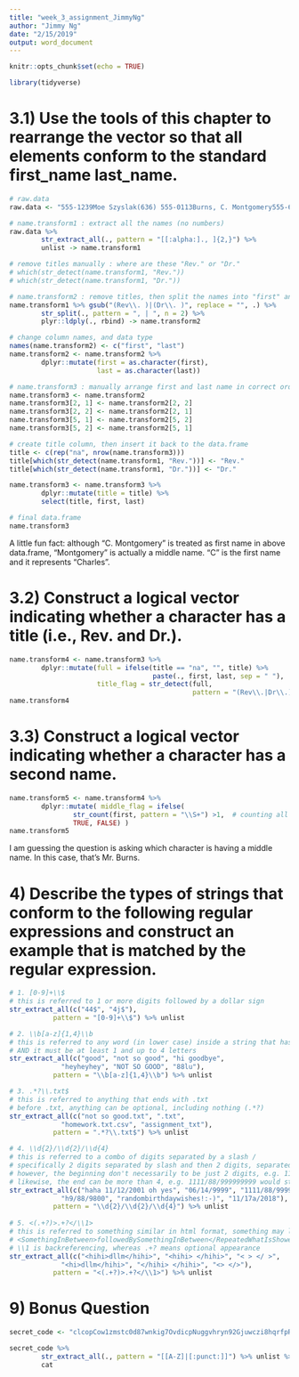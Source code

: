 ```yaml
---
title: "week_3_assignment_JimmyNg"
author: "Jimmy Ng"
date: "2/15/2019"
output: word_document
---
```


```r
knitr::opts_chunk$set(echo = TRUE)
```

```r
library(tidyverse)
```


# 3.1) Use the tools of this chapter to rearrange the vector so that all elements conform to the standard first_name last_name.
```r
# raw.data
raw.data <- "555-1239Moe Szyslak(636) 555-0113Burns, C. Montgomery555-6542Rev. Timothy Lovejoy555 8904Ned Flanders636-555-3226Simpson, Homer5553642Dr. Julius Hibbert"

# name.transform1 : extract all the names (no numbers)
raw.data %>%
        str_extract_all(., pattern = "[[:alpha:]., ]{2,}") %>%
        unlist -> name.transform1

# remove titles manually : where are these "Rev." or "Dr."
# which(str_detect(name.transform1, "Rev."))  
# which(str_detect(name.transform1, "Dr."))  

# name.transform2 : remove titles, then split the names into "first" and "last" and lastly convert it into a data.frame
name.transform1 %>% gsub("(Rev\\. )|(Dr\\. )", replace = "", .) %>%
        str_split(., pattern = ", | ", n = 2) %>%
        plyr::ldply(., rbind) -> name.transform2

# change column names, and data type
names(name.transform2) <- c("first", "last")
name.transform2 <- name.transform2 %>%
        dplyr::mutate(first = as.character(first),
                      last = as.character(last))

# name.transform3 : manually arrange first and last name in correct order
name.transform3 <- name.transform2 
name.transform3[2, 1] <- name.transform2[2, 2]
name.transform3[2, 2] <- name.transform2[2, 1]
name.transform3[5, 1] <- name.transform2[5, 2]
name.transform3[5, 2] <- name.transform2[5, 1]

# create title column, then insert it back to the data.frame
title <- c(rep("na", nrow(name.transform3)))
title[which(str_detect(name.transform1, "Rev."))] <- "Rev."
title[which(str_detect(name.transform1, "Dr."))] <- "Dr."

name.transform3 <- name.transform3 %>%
        dplyr::mutate(title = title) %>%
        select(title, first, last)

# final data.frame
name.transform3
```

A little fun fact: although "C. Montgomery" is treated as first name in above data.frame, "Montgomery" is actually a middle name. "C" is the first name and it represents "Charles".


# 3.2) Construct a logical vector indicating whether a character has a title (i.e., Rev. and Dr.).
```r
name.transform4 <- name.transform3 %>%
        dplyr::mutate(full = ifelse(title == "na", "", title) %>%
                                    paste(., first, last, sep = " "),
                      title_flag = str_detect(full, 
                                              pattern = "(Rev\\.|Dr\\.)"))
name.transform4
```


# 3.3) Construct a logical vector indicating whether a character has a second name. 
```r
name.transform5 <- name.transform4 %>%
        dplyr::mutate( middle_flag = ifelse(
                str_count(first, pattern = "\\S+") >1,  # counting all sequences on non-space characters 
                TRUE, FALSE) )
name.transform5
```

I am guessing the question is asking which character is having a middle name. In this case, that's Mr. Burns.


# 4) Describe the types of strings that conform to the following regular expressions and construct an example that is matched by the regular expression.
```r
# 1. [0-9]+\\$
# this is referred to 1 or more digits followed by a dollar sign
str_extract_all(c("44$", "4j$"), 
           pattern = "[0-9]+\\$") %>% unlist

# 2. \\b[a-z]{1,4}\\b
# this is referred to any word (in lower case) inside a string that has a boundary (word edge)
# AND it must be at least 1 and up to 4 letters
str_extract_all(c("good", "not so good", "hi goodbye",
             "heyheyhey", "NOT SO GOOD", "88lu"), 
           pattern = "\\b[a-z]{1,4}\\b") %>% unlist       

# 3. .*?\\.txt$
# this is referred to anything that ends with .txt
# before .txt, anything can be optional, including nothing (.*?)
str_extract_all(c("not so good.txt", ".txt",
             "homework.txt.csv", "assignment_txt"), 
           pattern = ".*?\\.txt$") %>% unlist

# 4. \\d{2}/\\d{2}/\\d{4}
# this is referred to a combo of digits separated by a slash /
# specifically 2 digits separated by slash and then 2 digits, separated by slash again and followed by 4 digits
# however, the beginning don't necessarily to be just 2 digits, e.g. 1111/88/9999 would still return true
# likewise, the end can be more than 4, e.g. 1111/88/999999999 would still return true
str_extract_all(c("haha 11/12/2001 oh yes", "06/14/9999", "1111/88/999999999", 
             "h9/88/9800", "randombirthdaywishes!:-)", "11/17a/2018"),
           pattern = "\\d{2}/\\d{2}/\\d{4}") %>% unlist
           
# 5. <(.+?)>.+?</\\1>
# this is referred to something similar in html format, something may look like this
# <SomethingInBetween>followedBySomethingInBetween</RepeatedWhatIsShowedatFirst>
# \\1 is backreferencing, whereas .+? means optional appearance
str_extract_all(c("<hihi>dllm</hihi>", "<hihi> </hihi>", "< > </ >",
             "<hi>dllm</hihi>", "</hihi> </hihi>", "<> </>"),
           pattern = "<(.+?)>.+?</\\1>") %>% unlist
```


# 9) Bonus Question
```r
secret_code <- "clcopCow1zmstc0d87wnkig7OvdicpNuggvhryn92Gjuwczi8hqrfpRxs5Aj5dwpn0TanwoUwisdij7Lj8kpf03AT5Idr3coc0bt7yczjatOaootj55t3Nj3ne6c4Sfek.r1w1YwwojigOd6vrfUrbz2.2bkAnbhzgv4R9i05zEcrop.wAgnb.SqoU65fPa1otfb7wEm24k6t3sR9zqe5fy89n6Nd5t9kc4fE905gmc4Rgxo5nhDk!gr"

secret_code %>%
        str_extract_all(., pattern = "[[A-Z]|[:punct:]]") %>% unlist %>%
        cat
```







